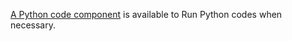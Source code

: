 [A Python code component](/build-custom-tools/tool-steps/code-python) is available to Run
Python codes when necessary.